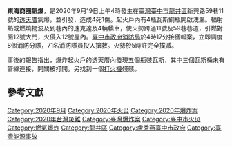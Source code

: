 {{Infobox event 
| title                    = 東海商圈氣爆
| image                    = 
| caption                  = 
| time                     = 2020年9月19日4時許
| place                    = {{ROC}}[[臺中市|臺中市]][[龍井區|龍井區]][[新東里|新東里]]新興路59巷11號
| coordinates              = 
| also known as            = 
| cause                    = [[氣爆|氣爆]]
| reported deaths          = 4人
| reported injuries        = 1人
| reported property damage = 
}}
'''東海商圈氣爆'''，是2020年9月19日上午4時發生在[[臺灣|臺灣]][[臺中市|臺中市]][[龍井區|龍井區]]新興路59巷11號的[[透天厝|透天厝]]氣爆，並引發{{link-en|建築物火災|structure fire}}，造成4死1傷。起火戶內有4瓶瓦斯鋼瓶開啟洩漏。{{R|:0|:1}}輻射熱或燃燒物波及到巷內的速克達及4輛轎車，使火勢跨過11號{{link-en|前院|Front yard}}及59巷巷道，引燃對面12號大門，火侵入12號屋內。{{R|:2}}[[臺中市政府消防局|臺中市政府消防局]]於4時17分接獲報案，立即調度8個消防分隊，71名消防隊員投入搶救。火勢於5時許完全撲滅。{{r|:3}}

事後的{{link-en|火災調查|Fire investigation}}報告指出，爆炸起火戶的透天厝內發現五個瓶裝瓦斯，其中三個瓦斯桶未有管線連接，開關被打開。另找到一個[[打火機|打火機]]殘骸。{{R|:4|:5}}

==參考文獻==
{{reflist|refs=

<ref name=":0">{{cite news|author=郝雪卿|title=東海商圈氣爆釀4死1傷 消防局初步研判瓦斯爆炸|url=https://www.cna.com.tw/news/firstnews/202009190048.aspx|date=2020-09-19|publisher=中央社|archive-url=https://web.archive.org/web/20201020144828/https://www.cna.com.tw/news/firstnews/202009190048.aspx|archive-date=2020-10-20|accessdate=2020-10-10|dead-url=no}}</ref>

<ref name=":1">{{cite news|author=白錫鏗、趙容萱|title=瓦斯氣爆在3樓找到打火機 另在地下室找到第4桶瓦斯桶|url=https://udn.com/news/story/121683/4873322|date=2020-09-19|publisher=聯合報|archive-url=https://archive.is/dtqEb|archive-date=2020-10-11}}</ref>

<ref name=":2">{{cite news|author=台視新聞 TTV NEWS|title=氣爆「火球衝對街」 整條街如轟炸過釀4死1傷【社會現場】|url=https://www.youtube.com/watch?v=tdtTvc-QHW0&t=105s&ab_channel=%E5%8F%B0%E8%A6%96%E6%96%B0%E8%81%9ETTVNEWS|date=2020-09-19|publisher=臺灣電視公司}}</ref>

<ref name=":3">{{cite news|author=喻文玟|title=東海商圈氣爆家屬斥救援太慢？消防局還原救災時序|url=https://udn.com/news/story/121683/4872383|date=2020-09-19|publisher=聯合報|archive-url=https://web.archive.org/web/20201126050018/https://udn.com/news/story/121683/4872383|archive-date=2020-11-26|accessdate=2020-10-10|dead-url=no}}</ref>

<ref name=":4">{{cite news|author=陳宏睿|title=東海商圈4死氣爆人為？火調報告出爐：瓦斯開關被打開|url=https://udn.com/news/story/7320/4937119|date=2020-10-15|publisher=聯合報|archive-url=https://web.archive.org/web/20201126004820/https://udn.com/news/story/7320/4937119|archive-date=2020-11-26|accessdate=2020-10-15|dead-url=no}}</ref>

<ref name=":5">{{cite news|author=中廣新聞網|title=東海商圈4死氣爆人為釀禍　火調指瓦斯被打開|url=https://www.bcc.com.tw/newsView.4663175|date=2020-10-15|publisher=中廣新聞網|archive-url=https://web.archive.org/web/20201017002934/https://www.bcc.com.tw/newsView.4663175|archive-date=2020-10-17|accessdate=2020-10-15|dead-url=no}}</ref>


}}
{{portal bar|臺灣|臺中|災害}}
[[Category:2020年9月|Category:2020年9月]]
[[Category:2020年火災|Category:2020年火災]]
[[Category:2020年爆炸案|Category:2020年爆炸案]]
[[Category:2020年台灣災難|Category:2020年台灣災難]]
[[Category:臺灣爆炸案|Category:臺灣爆炸案]]
[[Category:臺中市火災|Category:臺中市火災]]
[[Category:燃氣爆炸|Category:燃氣爆炸]]
[[Category:龍井區|Category:龍井區]]
[[Category:盧秀燕臺中市政府|Category:盧秀燕臺中市政府]]
[[Category:臺灣能源事故|Category:臺灣能源事故]]